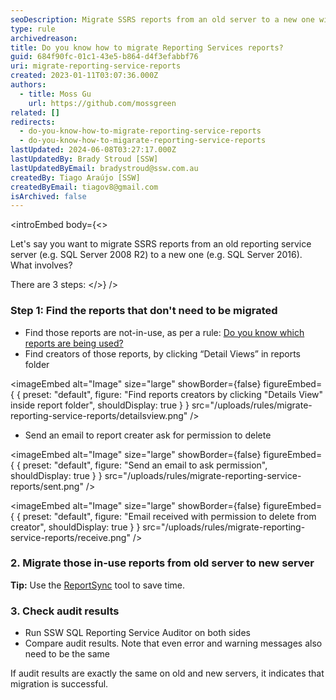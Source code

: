 ```yaml
---
seoDescription: Migrate SSRS reports from an old server to a new one with ease using these 3 simple steps.
type: rule
archivedreason:
title: Do you know how to migrate Reporting Services reports?
guid: 684f90fc-01c1-43e5-b864-d4f3efabbf76
uri: migrate-reporting-service-reports
created: 2023-01-11T03:07:36.000Z
authors:
  - title: Moss Gu
    url: https://github.com/mossgreen
related: []
redirects:
  - do-you-know-how-to-migrate-reporting-service-reports
  - do-you-know-how-to-migarate-reporting-service-reports
lastUpdated: 2024-06-08T03:27:17.000Z
lastUpdatedBy: Brady Stroud [SSW]
lastUpdatedByEmail: bradystroud@ssw.com.au
createdBy: Tiago Araújo [SSW]
createdByEmail: tiagov8@gmail.com
isArchived: false
---
```


<introEmbed
  body={<>
<introYoutube url="https://www.youtube.com/embed/1knwXRIbVNw" description="Figure: How to migrate SSRS reports from an old server to another" />

Let's say you want to migrate SSRS reports from an old reporting service server (e.g. SQL Server 2008 R2) to a new one (e.g. SQL Server 2016). What involves?

There are 3 steps:
  </>}
/>
### Step 1: Find the reports that don't need to be migrated

- Find those reports are not-in-use, as per a rule: [Do you know which reports are being used?](/do-you-know-which-reports-are-being-used)
- Find creators of those reports, by clicking “Detail Views” in reports folder

  
<imageEmbed
  alt="Image"
  size="large"
  showBorder={false}
  figureEmbed={ {
    preset: "default",
    figure: "Find reports creators by clicking \"Details View\" inside report folder",
    shouldDisplay: true
  } }
  src="/uploads/rules/migrate-reporting-service-reports/detailsview.png"
/>

- Send an email to report creater ask for permission to delete

  
<imageEmbed
  alt="Image"
  size="large"
  showBorder={false}
  figureEmbed={ {
    preset: "default",
    figure: "Send an email to ask permission",
    shouldDisplay: true
  } }
  src="/uploads/rules/migrate-reporting-service-reports/sent.png"
/>

  
<imageEmbed
  alt="Image"
  size="large"
  showBorder={false}
  figureEmbed={ {
    preset: "default",
    figure: "Email received with permission to delete from creator",
    shouldDisplay: true
  } }
  src="/uploads/rules/migrate-reporting-service-reports/receive.png"
/>

### 2. Migrate those in-use reports from old server to new server

**Tip:** Use the [ReportSync](https://github.com/dapaxx/reportsync) tool to save time.

### 3. Check audit results

- Run SSW SQL Reporting Service Auditor on both sides
- Compare audit results. Note that even error and warning messages also need to be the same

If audit results are exactly the same on old and new servers, it indicates that migration is successful.
